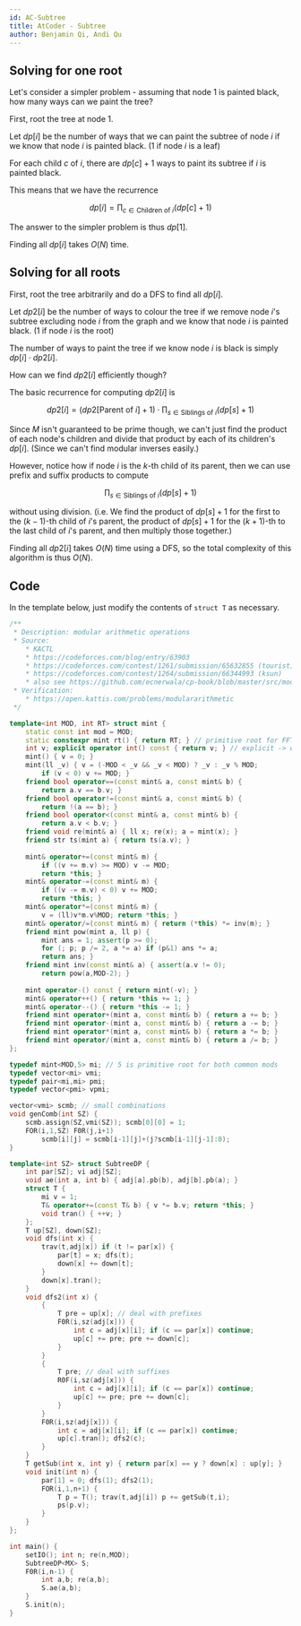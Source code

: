 ```yaml
---
id: AC-Subtree
title: AtCoder - Subtree
author: Benjamin Qi, Andi Qu
---
```


## Solving for one root

Let's consider a simpler problem - assuming that node 1 is painted black, how many ways can we paint the tree?

First, root the tree at node 1.

Let $dp[i]$ be the number of ways that we can paint the subtree of node $i$ if we know that node $i$ is painted black. (1 if node $i$ is a leaf)

For each child $c$ of $i$, there are $dp[c] + 1$ ways to paint its subtree if $i$ is painted black.

This means that we have the recurrence

$$
dp[i] = \prod_{c \in \text{Children of } i} (dp[c] + 1)
$$

The answer to the simpler problem is thus $dp[1]$.

Finding all $dp[i]$ takes $O(N)$ time.

## Solving for all roots

First, root the tree arbitrarily and do a DFS to find all $dp[i]$.

Let $dp2[i]$ be the number of ways to colour the tree if we remove node $i$'s subtree excluding node $i$ from the graph and we know that node $i$ is painted black. (1 if node $i$ is the root)

The number of ways to paint the tree if we know node $i$ is black is simply $dp[i] \cdot dp2[i]$.

How can we find $dp2[i]$ efficiently though?

The basic recurrence for computing $dp2[i]$ is

$$
dp2[i] = (dp2[\text{Parent of } i] + 1) \cdot \prod_{s \in \text{Siblings of } i} (dp[s] + 1)
$$

Since $M$ isn't guaranteed to be prime though, we can't just find the product of each node's children and divide that product by each of its children's $dp[i]$. (Since we can't find modular inverses easily.)

However, notice how if node $i$ is the $k$-th child of its parent, then we can use prefix and suffix products to compute

$$
\prod_{s \in \text{Siblings of } i} (dp[s] + 1)
$$

without using division. (i.e. We find the product of $dp[s] + 1$ for the first to the $(k - 1)$-th child of $i$'s parent, the product of $dp[s] + 1$ for the $(k + 1)$-th to the last child of $i$'s parent, and then multiply those together.)

Finding all $dp2[i]$ takes $O(N)$ time using a DFS, so the total complexity of this algorithm is thus $O(N)$.

## Code

In the template below, just modify the contents of `struct T` as necessary.

```cpp
/**
 * Description: modular arithmetic operations 
 * Source: 
	* KACTL
	* https://codeforces.com/blog/entry/63903
	* https://codeforces.com/contest/1261/submission/65632855 (tourist)
	* https://codeforces.com/contest/1264/submission/66344993 (ksun)
	* also see https://github.com/ecnerwala/cp-book/blob/master/src/modnum.hpp (ecnerwal)
 * Verification: 
	* https://open.kattis.com/problems/modulararithmetic
 */

template<int MOD, int RT> struct mint {
	static const int mod = MOD;
	static constexpr mint rt() { return RT; } // primitive root for FFT
	int v; explicit operator int() const { return v; } // explicit -> don't silently convert to int
	mint() { v = 0; }
	mint(ll _v) { v = (-MOD < _v && _v < MOD) ? _v : _v % MOD;
		if (v < 0) v += MOD; }
	friend bool operator==(const mint& a, const mint& b) { 
		return a.v == b.v; }
	friend bool operator!=(const mint& a, const mint& b) { 
		return !(a == b); }
	friend bool operator<(const mint& a, const mint& b) { 
		return a.v < b.v; }
	friend void re(mint& a) { ll x; re(x); a = mint(x); }
	friend str ts(mint a) { return ts(a.v); }
   
	mint& operator+=(const mint& m) { 
		if ((v += m.v) >= MOD) v -= MOD; 
		return *this; }
	mint& operator-=(const mint& m) { 
		if ((v -= m.v) < 0) v += MOD; 
		return *this; }
	mint& operator*=(const mint& m) { 
		v = (ll)v*m.v%MOD; return *this; }
	mint& operator/=(const mint& m) { return (*this) *= inv(m); }
	friend mint pow(mint a, ll p) {
		mint ans = 1; assert(p >= 0);
		for (; p; p /= 2, a *= a) if (p&1) ans *= a;
		return ans; }
	friend mint inv(const mint& a) { assert(a.v != 0); 
		return pow(a,MOD-2); }
		
	mint operator-() const { return mint(-v); }
	mint& operator++() { return *this += 1; }
	mint& operator--() { return *this -= 1; }
	friend mint operator+(mint a, const mint& b) { return a += b; }
	friend mint operator-(mint a, const mint& b) { return a -= b; }
	friend mint operator*(mint a, const mint& b) { return a *= b; }
	friend mint operator/(mint a, const mint& b) { return a /= b; }
};

typedef mint<MOD,5> mi; // 5 is primitive root for both common mods
typedef vector<mi> vmi;
typedef pair<mi,mi> pmi;
typedef vector<pmi> vpmi;

vector<vmi> scmb; // small combinations
void genComb(int SZ) {
	scmb.assign(SZ,vmi(SZ)); scmb[0][0] = 1;
	FOR(i,1,SZ) F0R(j,i+1) 
		scmb[i][j] = scmb[i-1][j]+(j?scmb[i-1][j-1]:0);
}

template<int SZ> struct SubtreeDP {
	int par[SZ]; vi adj[SZ];
	void ae(int a, int b) { adj[a].pb(b), adj[b].pb(a); }
	struct T {
		mi v = 1;
		T& operator+=(const T& b) { v *= b.v; return *this; }
		void tran() { ++v; }
	};
	T up[SZ], down[SZ];
	void dfs(int x) {
		trav(t,adj[x]) if (t != par[x]) {
			par[t] = x; dfs(t);
			down[x] += down[t];
		}
		down[x].tran();
	}
	void dfs2(int x) {
		{
			T pre = up[x]; // deal with prefixes
			F0R(i,sz(adj[x])) {
				int c = adj[x][i]; if (c == par[x]) continue;
				up[c] += pre; pre += down[c];
			}
		}
		{
			T pre; // deal with suffixes
			R0F(i,sz(adj[x])) {
				int c = adj[x][i]; if (c == par[x]) continue;
				up[c] += pre; pre += down[c];
			}
		}
		F0R(i,sz(adj[x])) {
			int c = adj[x][i]; if (c == par[x]) continue;
			up[c].tran(); dfs2(c);
		}
	}
	T getSub(int x, int y) { return par[x] == y ? down[x] : up[y]; }
	void init(int n) {
		par[1] = 0; dfs(1); dfs2(1);
		FOR(i,1,n+1) {
			T p = T(); trav(t,adj[i]) p += getSub(t,i);
			ps(p.v);
		}
	}
};

int main() {
	setIO(); int n; re(n,MOD);
	SubtreeDP<MX> S;
	F0R(i,n-1) {
		int a,b; re(a,b);
		S.ae(a,b);
	}
	S.init(n);
}
```
